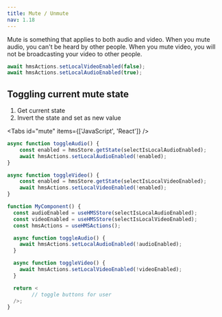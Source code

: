 ```yaml
---
title: Mute / Unmute
nav: 1.18
---
```


Mute is something that applies to both audio and video. When you mute audio, you can't be heard by other people. When you mute video, you will not be broadcasting your video to other people.

```js
await hmsActions.setLocalVideoEnabled(false);
await hmsActions.setLocalAudioEnabled(true);
```

## Toggling current mute state

1. Get current state
2. Invert the state and set as new value

<Tabs id="mute" items={['JavaScript', 'React']} />

<Tab id='mute-0'>

```js
async function toggleAudio() {
    const enabled = hmsStore.getState(selectIsLocalAudioEnabled);
    await hmsActions.setLocalAudioEnabled(!enabled);
}

async function toggleVideo() {
    const enabled = hmsStore.getState(selectIsLocalVideoEnabled);
    await hmsActions.setLocalVideoEnabled(!enabled);
}
```

</Tab>

<Tab id='mute-1'>

```jsx
function MyComponent() {
  const audioEnabled = useHMSStore(selectIsLocalAudioEnabled);
  const videoEnabled = useHMSStore(selectIsLocalVideoEnabled);
  const hmsActions = useHMSActions();

  async function toggleAudio() {
    await hmsActions.setLocalAudioEnabled(!audioEnabled);
  }

  async function toggleVideo() {
    await hmsActions.setLocalVideoEnabled(!videoEnabled);
  }

  return <
        // toggle buttons for user
  />;
}
```

</Tab>
